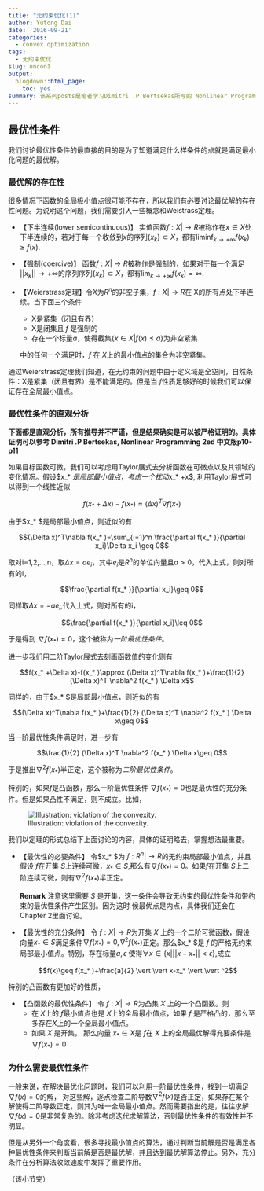 ```yaml
---
title: "无约束优化(1)"
author: Yutong Dai
date: '2016-09-21'
categories:
  - convex optimization
tags:
  - 无约束优化
slug: uncon1
output:
  blogdown::html_page:
    toc: yes
summary: 该系列posts是笔者学习Dimitri .P Bertsekas所写的 Nonlinear Programming 2ed 中文版时整理的笔记。第一章无约束优化内容涉及到最优性条件、梯度方法、牛顿法与变形以及共轭方向法。本文讨论最优性条件。
---
```


## 最优性条件

我们讨论最优性条件的最直接的目的是为了知道满足什么样条件的点就是满足最小化问题的最优解。

### 最优解的存在性

很多情况下函数的全局极小值点很可能不存在，所以我们有必要讨论最优解的存在性问题。为说明这个问题，我们需要引入一些概念和Weistrass定理。

* 【下半连续(lower semicontinuous)】
	实值函数$f: X \vert \rightarrow R$被称作在$x\in X$处下半连续的，若对于每一个收敛到$x$的序列$\{x_k\}\subset X$，都有$\liminf_{k\rightarrow +\infty} f(x_k)\geq f(x)$.

* 【强制(coercive)】
	函数$f: X \vert \rightarrow R$被称作是强制的，如果对于每一个满足 $\vert \vert x_k\vert \vert \rightarrow +\infty$的序列序列$\{x_k\}\subset X$，都有$\lim_{k\rightarrow +\infty} f(x_k)=\infty$.

* 【Weierstrass定理】令$X$为$R^n$的非空子集，$f: X \vert \rightarrow R$在 X的所有点处下半连续。当下面三个条件
	
	* X是紧集（闭且有界）
	* X是闭集且 $f$ 是强制的
	* 存在一个标量$a$，使得截集$\{x\in X\vert  f(x)\leq a\}$为非空紧集 

	中的任何一个满足时，$f$ 在 $X$上的最小值点的集合为非空紧集。


通过Weierstrass定理我们知道，在无约束的问题中由于定义域是全空间，自然条件：X是紧集（闭且有界）是不能满足的。但是当 $f$性质足够好的时候我们可以保证存在全局最小值点。

### 最优性条件的直观分析

**下面都是直观分析，所有推导并不严谨，但是结果确实是可以被严格证明的。具体证明可以参考 Dimitri .P Bertsekas, Nonlinear Programming 2ed 中文版p10-p11**

如果目标函数可微，我们可以考虑用Taylor展式去分析函数在可微点以及其领域的变化情况。假设$x_* $是局部最小值点，考虑一个扰动$x_* +\Delta x$, 利用Taylor展式可以得到一个线性近似

$$f(x_* +\Delta x)-f(x_* )\approx  (\Delta x)^T\nabla f(x_* )$$

由于$x_* $是局部最小值点，则近似的有 

$$(\Delta x)^T\nabla f(x_* )=\sum_{i=1}^n \frac{\partial f(x_* )}{\partial x_i}\Delta x_i \geq 0$$

取对i=1,2,...,n，取$\Delta x=ae_i$，其中$e_i$是$R^n$的单位向量且$a>0$，代入上式，则对所有的i，

$$\frac{\partial f(x_* )}{\partial x_i}\geq 0$$

同样取$\Delta x=-ae_i$,代入上式，则对所有的i，

$$\frac{\partial f(x_* )}{\partial x_i}\leq 0$$

于是得到 $\nabla f(x_* )=0$，这个被称为*一阶最优性条件*。

进一步我们用二阶Taylor展式去刻画函数值的变化则有

$$f(x_* +\Delta x)-f(x_* )\approx  (\Delta x)^T\nabla f(x_* )+\frac{1}{2} (\Delta x)^T \nabla^2 f(x_* ) \Delta x$$

同样的，由于$x_* $是局部最小值点，则近似的有 

$$(\Delta x)^T\nabla f(x_* )+\frac{1}{2} (\Delta x)^T \nabla^2 f(x_* ) \Delta x\geq 0$$

当一阶最优性条件满足时，进一步有

$$\frac{1}{2} (\Delta x)^T \nabla^2 f(x_* ) \Delta x\geq 0$$

于是推出$\nabla^2 f(x_* )$半正定，这个被称为*二阶最优性条件*。

特别的，如果$f$是凸函数，那么一阶最优性条件 $\nabla f(x_* )=0$也是最优性的充分条件。但是如果凸性不满足，则不成立。比如，

![Illustration: violation of the convexity.](http://ogfa13jyv.bkt.clouddn.com/Snip20161109_6.png)

我们以定理的形式总结下上面讨论的内容，具体的证明略去，掌握想法最重要。

* 【最优性的必要条件】
	令$x_* $为 $f:R^n\vert \rightarrow R$的无约束局部最小值点，并且假设 $f$在开集 $S$上连续可微，$x_* \in S$,那么有$\nabla f(x_* )=0$。如果$f$在开集 $S$上二阶连续可微，则有$\nabla^2 f(x_* )$半正定。
	
	**Remark**
	注意这里需要 $S$ 是开集，这一条件会导致无约束的最优性条件和带约束的最优性条件产生区别。因为这时	候最优点是内点，具体我们还会在Chapter 2里面讨论。
	
* 【最优性的充分条件】
	令 $f:X\vert \rightarrow R$为开集 $X$ 上的一个二阶可微函数，假设向量$x_* \in S$满足条件$\nabla f(x_* )=0,\nabla^2 f(x_* )$正定。那么$x_* $是 $f$ 的严格无约束局部最小值点。特别，存在标量$a,\epsilon$ 使得$\forall x\in \{x\vert  \vert \vert x-x_* \vert \vert <\epsilon\}$,成立 

	$$f(x)\geq f(x_* )+\frac{a}{2} \vert \vert x-x_* \vert \vert ^2$$

特别的凸函数有更加好的性质，	

* 【凸函数的最优性条件】
	令 $f:X\vert \rightarrow R$为凸集 $X$ 上的一个凸函数。则
	* 在 $X$上的 $f$最小值点也是 $X$上的全局最小值点，如果 $f$ 是严格凸的，那么至多存在$X$上的一个全局最小值点。
	* 如果 $X$ 是开集， 那么向量 $x_* \in X$是 $f$在 $X$ 上的全局最优解得充要条件是 $\nabla f(x_* )=0$

### 为什么需要最优性条件

一般来说，在解决最优化问题时，我们可以利用一阶最优性条件，找到一切满足 $\nabla f(x)=0$的解， 对这些解，逐点检查二阶导数$\nabla^2 f(x)$是否正定，如果存在某个解使得二阶导数正定，则其为唯一全局最小值点。然而需要指出的是，往往求解$\nabla f(x)=0$是非常复杂的。除非考虑迭代求解算法，否则最优性条件的有效性并不明显。

但是从另外一个角度看，很多寻找最小值点的算法，通过判断当前解是否是满足各种最优性条件来判断当前解是否是最优解，并且达到最优解算法停止。另外，充分条件在分析算法收敛速度中发挥了重要作用。

（该小节完）
